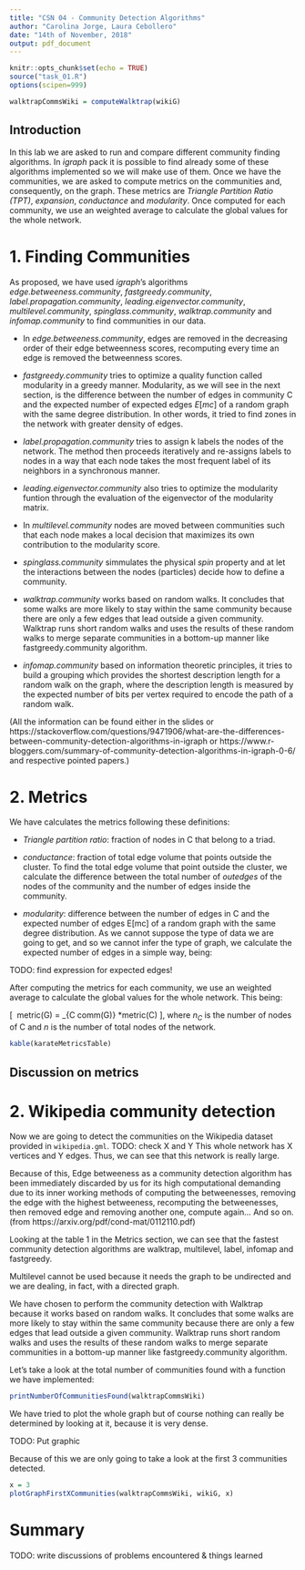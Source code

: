 ```yaml
---
title: "CSN 04 - Community Detection Algorithms"
author: "Carolina Jorge, Laura Cebollero"
date: "14th of November, 2018"
output: pdf_document
---
```


```r
knitr::opts_chunk$set(echo = TRUE)
source("task_01.R")
options(scipen=999)
```
```r
walktrapCommsWiki = computeWalktrap(wikiG)
```
## Introduction

In this lab we are asked to run and compare different community finding algorithms. In _igraph_ pack it is possible to find already some of these algorithms implemented so we will make use of them. Once we have the communities, we are asked to compute metrics on the communities and, consequently, on the graph. These metrics are *Triangle Partition Ratio (TPT)*, *expansion*, *conductance* and *modularity*. Once computed for each community, we use an weighted average to calculate the global values for the whole network.

# 1. Finding Communities

As proposed, we have used _igraph_'s algorithms *edge.betweeness.community*, *fastgreedy.community*, *label.propagation.community*, *leading.eigenvector.community*, *multilevel.community*, *spinglass.community*, *walktrap.community* and *infomap.community* to find communities in our data.

*  In *edge.betweeness.community*, edges are removed in the decreasing order of their edge betweenness scores, recomputing every time an edge is removed the betweenness scores.

*  *fastgreedy.community* tries to optimize a quality function called modularity in a greedy manner. Modularity, as we will see in the next section, is the difference between the number of edges in community C and the expected number of expected edges $E[mc]$ of a random graph with the same degree distribution. In other words, it tried to find zones in the network with greater density of edges.

*  *label.propagation.community* tries to assign k labels the nodes of the network. The method then proceeds iteratively and re-assigns labels to nodes in a way that each node takes the most frequent label of its neighbors in a synchronous manner. 

*  *leading.eigenvector.community* also tries to optimize the modularity funtion through the evaluation of the eigenvector of the modularity matrix.

*  In *multilevel.community* nodes are moved between communities such that each node makes a local decision that maximizes its own contribution to the modularity score.

*  *spinglass.community* simmulates the physical _spin_ property and at let the interactions between the nodes (particles) decide how to define a community.

*  *walktrap.community* works based on random walks. It concludes that some walks are more likely to stay within the same community because there are only a few edges that lead outside a given community. Walktrap runs short random walks and uses the results of these random walks to merge separate communities in a bottom-up manner like fastgreedy.community algorithm.

*  *infomap.community* based on information theoretic principles, it tries to build a grouping which provides the shortest description length for a random walk on the graph, where the description length is measured by the expected number of bits per vertex required to encode the path of a random walk.

(All the information can be found either in the slides or https://stackoverflow.com/questions/9471906/what-are-the-differences-between-community-detection-algorithms-in-igraph or https://www.r-bloggers.com/summary-of-community-detection-algorithms-in-igraph-0-6/ and respective pointed papers.)

# 2. Metrics

We have calculates the metrics following these definitions:

*  *Triangle partition ratio*: fraction of nodes in C that belong to a triad.

*  *conductance*: fraction of total edge volume that points outside the cluster. To find the total edge volume that point outside the cluster, we calculate the difference between the total number of _outedges_ of the nodes of the community and the number of edges inside the community.

*  *modularity*: difference between the number of edges in C and the expected number of edges E[mc] of a random graph with the same degree distribution. As we cannot suppose the type of data we are going to get, and so we cannot infer the type of graph, we calculate the expected number of edges in a simple way, being: 

TODO: find expression for expected edges!


After computing the metrics for each community, we use an weighted average to calculate the global values for the whole network. This being:

[\ 
metric(G) = \sum_{C \in comm(G)} \frac{n_C}{n}*metric(C)
\],
where $n_C$ is the number of nodes of C and $n$ is the number of total nodes of the network.

```r
kable(karateMetricsTable)

```

## Discussion on metrics

# 2. Wikipedia community detection

Now we are going to detect the communities on the Wikipedia dataset provided in `wikipedia.gml`.
TODO: check X and Y
This whole network has X vertices and Y edges. Thus, we can see that this network is really large.

Because of this, Edge betweeness as a community detection algorithm has been immediately discarded
by us for its high computational demanding due to its inner working methods of computing the betweenesses, removing the edge with the highest betweeness, recomputing the betweenesses, then removed edge and removing another one, compute again... And so on. (from https://arxiv.org/pdf/cond-mat/0112110.pdf)

Looking at the table 1 in the Metrics section, we can see that the fastest community detection algorithms are walktrap, multilevel, label, infomap and fastgreedy.

Multilevel cannot be used because it needs the graph to be undirected and we are dealing, in fact, with a directed graph.

We have chosen to perform the community detection with Walktrap because it works based on random walks. It concludes that some walks are more likely to stay within the same community because there are only a few edges that lead outside a given community. Walktrap runs short random walks and uses the results of these random walks to merge separate communities in a bottom-up manner like fastgreedy.community algorithm.

Let's take a look at the total number of communities found with a function 
we have implemented:
```r
printNumberOfCommunitiesFound(walktrapCommsWiki)
```

We have tried to plot the whole graph but of course nothing can really be determined
by looking at it, because it is very dense.

TODO: Put graphic

Because of this we are only going to take a look at the first 3 communities detected.
```r
x = 3
plotGraphFirstXCommunities(walktrapCommsWiki, wikiG, x)
```

# Summary

TODO: write discussions of problems encountered & things learned